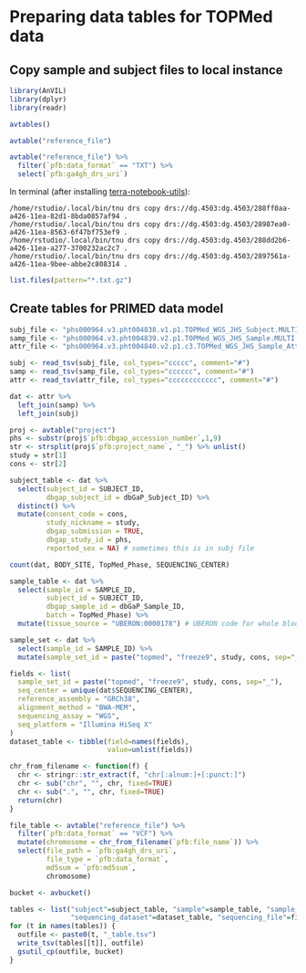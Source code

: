 # Preparing data tables for TOPMed data

## Copy sample and subject files to local instance

```r
library(AnVIL)
library(dplyr)
library(readr)
```

```r
avtables()
```

```r
avtable("reference_file")
```

```r
avtable("reference_file") %>%
  filter(`pfb:data_format` == "TXT") %>%
  select(`pfb:ga4gh_drs_uri`)
```

In terminal (after installing [terra-notebook-utils](https://support.terra.bio/hc/en-us/articles/6635247495579-How-to-access-data-with-DRS-URIs)):

```
/home/rstudio/.local/bin/tnu drs copy drs://dg.4503:dg.4503/288ff0aa-a426-11ea-82d1-8bda0857af94 .
/home/rstudio/.local/bin/tnu drs copy drs://dg.4503:dg.4503/28987ea0-a426-11ea-8563-6f47bf753ef9 .
/home/rstudio/.local/bin/tnu drs copy drs://dg.4503:dg.4503/288dd2b6-a426-11ea-a277-3700232ac2c7 .
/home/rstudio/.local/bin/tnu drs copy drs://dg.4503:dg.4503/2897561a-a426-11ea-9bee-abbe2c808314 .
```

```r
list.files(pattern="*.txt.gz")
```

## Create tables for PRIMED data model

```r
subj_file <- "phs000964.v3.pht004838.v1.p1.TOPMed_WGS_JHS_Subject.MULTI.txt.gz"
samp_file <- "phs000964.v3.pht004839.v2.p1.TOPMed_WGS_JHS_Sample.MULTI.txt.gz"
attr_file <- "phs000964.v3.pht004840.v2.p1.c3.TOPMed_WGS_JHS_Sample_Attributes.HMB-IRB.txt.gz"

subj <- read_tsv(subj_file, col_types="ccccc", comment="#")
samp <- read_tsv(samp_file, col_types="cccccc", comment="#")
attr <- read_tsv(attr_file, col_types="cccccccccccc", comment="#")
```

```r
dat <- attr %>%
  left_join(samp) %>%
  left_join(subj)
```

```r
proj <- avtable("project")
phs <- substr(proj$`pfb:dbgap_accession_number`,1,9)
str <- strsplit(proj$`pfb:project_name`, "_") %>% unlist()
study = str[1]
cons <- str[2]
```

```r
subject_table <- dat %>%
  select(subject_id = SUBJECT_ID,
         dbgap_subject_id = dbGaP_Subject_ID) %>%
  distinct() %>%
  mutate(consent_code = cons,
         study_nickname = study,
         dbgap_submission = TRUE,
         dbgap_study_id = phs,
         reported_sex = NA) # sometimes this is in subj file
```

```r
count(dat, BODY_SITE, TopMed_Phase, SEQUENCING_CENTER)
```

```r
sample_table <- dat %>%
  select(sample_id = SAMPLE_ID,
         subject_id = SUBJECT_ID,
         dbgap_sample_id = dbGaP_Sample_ID,
         batch = TopMed_Phase) %>%
  mutate(tissue_source = "UBERON:0000178") # UBERON code for whole blood
```

```r
sample_set <- dat %>%
  select(sample_id = SAMPLE_ID) %>%
  mutate(sample_set_id = paste("topmed", "freeze9", study, cons, sep="_"))
```

```r
fields <- list(
  sample_set_id = paste("topmed", "freeze9", study, cons, sep="_"),
  seq_center = unique(dat$SEQUENCING_CENTER),
  reference_assembly = "GRCh38",
  alignment_method = "BWA-MEM",
  sequencing_assay = "WGS",
  seq_platform = "Illumina HiSeq X"
)
dataset_table <- tibble(field=names(fields),
                        value=unlist(fields))
```

```r
chr_from_filename <- function(f) {
  chr <- stringr::str_extract(f, "chr[:alnum:]+[:punct:]")
  chr <- sub("chr", "", chr, fixed=TRUE)
  chr <- sub(".", "", chr, fixed=TRUE)
  return(chr)
}

file_table <- avtable("reference_file") %>%
  filter(`pfb:data_format` == "VCF") %>%
  mutate(chromosome = chr_from_filename(`pfb:file_name`)) %>%
  select(file_path = `pfb:ga4gh_drs_uri`,
         file_type = `pfb:data_format`,
         md5sum = `pfb:md5sum`,
         chromosome)
```

```r
bucket <- avbucket()

tables <- list("subject"=subject_table, "sample"=sample_table, "sample_set"=sample_set, 
               "sequencing_dataset"=dataset_table, "sequencing_file"=file_table)
for (t in names(tables)) {
  outfile <- paste0(t, "_table.tsv")
  write_tsv(tables[[t]], outfile)
  gsutil_cp(outfile, bucket)
}
```
